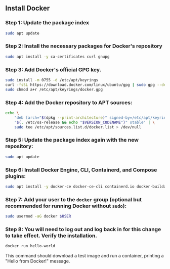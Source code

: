 ## Install Docker
### Step 1: Update the package index
```bash
sudo apt update
```

### Step 2: Install the necessary packages for Docker's repository
```bash
sudo apt install -y ca-certificates curl gnupg
```

### Step 3: Add Docker's official GPG key.
```bash
sudo install -m 0755 -d /etc/apt/keyrings
curl -fsSL https://download.docker.com/linux/ubuntu/gpg | sudo gpg --dearmor -o /etc/apt/keyrings/docker.gpg
sudo chmod a+r /etc/apt/keyrings/docker.gpg
```

### Step 4: Add the Docker repository to APT sources:
```bash
echo \
    "deb [arch="$(dpkg --print-architecture)" signed-by=/etc/apt/keyrings/docker.gpg] https://download.docker.com/linux/ubuntu \
    "$(. /etc/os-release && echo "$VERSION_CODENAME")" stable" | \
    sudo tee /etc/apt/sources.list.d/docker.list > /dev/null
```

### Step 5: Update the package index again with the new repository:
```bash
sudo apt update
```

### Step 6: Install Docker Engine, CLI, Containerd, and Compose plugins:
```bash
sudo apt install -y docker-ce docker-ce-cli containerd.io docker-buildx-plugin docker-compose-plugin
```

### Step 7: Add your user to the `docker` group (optional but recommended for running Docker without `sudo`):
```bash
sudo usermod -aG docker $USER
```

### Step 8: You will need to log out and log back in for this change to take effect. Verify the installation.
```bash
docker run hello-world
```
<Note>
This command should download a test image and run a container, printing a "Hello from Docker!" message.
</Note>